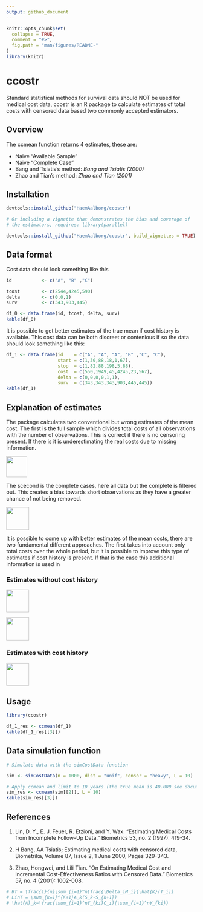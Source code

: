 ```yaml
---
output: github_document
---
```


<!-- README.md is generated from README.Rmd. Please edit that file -->

```r
knitr::opts_chunk$set(
  collapse = TRUE,
  comment = "#>",
  fig.path = "man/figures/README-"
)
library(knitr)
```

# ccostr

Standard statistical methods for survival data should NOT be used for medical cost data, ccostr is an R package to calculate estimates of total costs with censored data based two commonly accepted estimators.




## Overview
The ccmean function returns 4 estimates, these are:

 - Naive "Available Sample"
 - Naive "Complete Case"
 - Bang and Tsiatis's method: *Bang and Tsiatis (2000)*
 - Zhao and Tian's method: *Zhao and Tian (2001)*



## Installation
```r
devtools::install_github("HaemAalborg/ccostr")

# Or including a vignette that demonstrates the bias and coverage of 
# the estimators, requires: library(parallel)

devtools::install_github("HaemAalborg/ccostr", build_vignettes = TRUE)
```




## Data format
Cost data should look something like this
```r
id           <- c("A", "B" ,"C")

tcost        <- c(2544,4245,590)
delta        <- c(0,0,1)
surv         <- c(343,903,445)

df_0 <- data.frame(id, tcost, delta, surv)
kable(df_0)
```



It is possible to get better estimates of the true mean if cost history is available. This cost data can be both discreet or contenious
if so the data should look something like this:
```r
df_1 <- data.frame(id    = c("A", "A", "A", "B" ,"C", "C"),
                   start = c(1,30,88,18,1,67),
                   stop  = c(1,82,88,198,5,88),
                   cost  = c(550,1949,45,4245,23,567),
                   delta = c(0,0,0,0,1,1),
                   surv  = c(343,343,343,903,445,445))
kable(df_1)
```




## Explanation of estimates
The package calculates two conventional but wrong estimates of the mean cost. The first is the full sample which divides total costs of all observations with the number of observations. This is correct if there is no censoring present. If there is it is underestimating the real costs due to missing information.

<img src="img/AS.png" height="55"/>

The scecond is the complete cases, here all data but the complete is filtered out. This creates a bias towards short observations as they have a greater chance of not being removed.

<img src="img/CC.png" height="60"/>


It is possible to come up with better estimates of the mean costs, there are two fundamental different approaches. The first takes into account only total costs over the whole period, but it is possible to improve this type of estimates if cost history is present. If that is the case this additional information is used in 

### Estimates without cost history

<img src="img/LinT.png" height="60"/>

<img src="img/BT.png" height="60"/>



### Estimates with cost history

<img src="img/ZT.png" height="60"/>





## Usage

```r
library(ccostr)

df_1_res <- ccmean(df_1)
kable(df_1_res[[3]])
```

## Data simulation function

```r
# Simulate data with the simCostData function

sim <- simCostData(n = 1000, dist = "unif", censor = "heavy", L = 10)

# Apply ccmean and limit to 10 years (the true mean is 40.000 see documentation)
sim_res <- ccmean(sim[[2]], L = 10)
kable(sim_res[[3]])
```


## References

1. Lin, D. Y., E. J. Feuer, R. Etzioni, and Y. Wax. "Estimating Medical Costs from Incomplete Follow-Up Data." Biometrics 53, no. 2 (1997): 419-34.

2. H Bang, AA Tsiatis; Estimating medical costs with censored data, Biometrika, Volume 87, Issue 2, 1 June 2000, Pages 329-343.

3. Zhao, Hongwei, and Lili Tian. "On Estimating Medical Cost and Incremental Cost-Effectiveness Ratios with Censored Data." Biometrics 57, no. 4 (2001): 1002-008.








```r
# BT = \frac{1}{n}\sum_{i=1}^n\frac{\Delta_iM_i}{\hat{K}(T_i)}
# LinT = \sum_{k=1}^{K+1}A_k(S_k-S_{k+1})
# \hat{A}_k=\frac{\sum_{i=1}^nY_{ki}C_i}{\sum_{i=1}^nY_{ki}}

```









